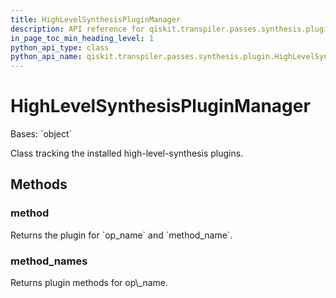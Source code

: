 ```yaml
---
title: HighLevelSynthesisPluginManager
description: API reference for qiskit.transpiler.passes.synthesis.plugin.HighLevelSynthesisPluginManager
in_page_toc_min_heading_level: 1
python_api_type: class
python_api_name: qiskit.transpiler.passes.synthesis.plugin.HighLevelSynthesisPluginManager
---
```


# HighLevelSynthesisPluginManager

<Class id="qiskit.transpiler.passes.synthesis.plugin.HighLevelSynthesisPluginManager" github="https://github.com/qiskit/qiskit/tree/stable/0.23/qiskit/transpiler/passes/synthesis/plugin.py" signature="HighLevelSynthesisPluginManager">
  Bases: `object`

  Class tracking the installed high-level-synthesis plugins.

  ## Methods

  ### method

  <Function id="qiskit.transpiler.passes.synthesis.plugin.HighLevelSynthesisPluginManager.method" name="method" signature="HighLevelSynthesisPluginManager.method(op_name, method_name)">
    Returns the plugin for `op_name` and `method_name`.
  </Function>

  ### method\_names

  <Function id="qiskit.transpiler.passes.synthesis.plugin.HighLevelSynthesisPluginManager.method_names" name="method_names" signature="HighLevelSynthesisPluginManager.method_names(op_name)">
    Returns plugin methods for op\_name.
  </Function>
</Class>

